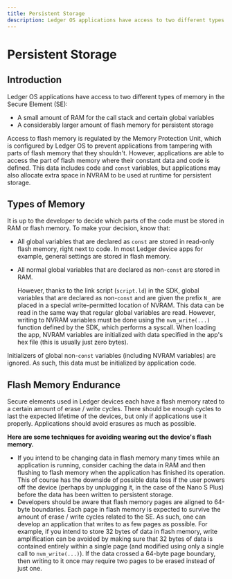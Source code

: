 ---
title: Persistent Storage
description: Ledger OS applications have access to two different types of memory in the Secure Element (SE). Discover how they work.
---


# Persistent Storage


## Introduction

Ledger OS applications have access to two different types of memory in the Secure Element (SE):
- A small amount of RAM for the call stack and certain global variables
- A considerably larger amount of flash memory for persistent storage

Access to flash memory is regulated by the Memory Protection Unit, which is configured by Ledger OS to prevent applications from tampering with parts of flash memory that they shouldn't. However, applications are able to access the part of flash memory where their constant data and code is defined. This data includes code and `const` variables, but applications may also allocate extra space in NVRAM to be used at runtime for persistent storage.

## Types of Memory

It is up to the developer to decide which parts of the code must be stored in RAM or flash memory. To make your decision, know that:

- All global variables that are declared as `const` are stored in read-only flash memory, right next to code. In most Ledger device apps for example, general settings are stored in flash memory.
- All normal global variables that are declared as non-`const` are stored in RAM. 
	
	However, thanks to the link script (`script.ld`) in the SDK, global variables that are declared as non-`const` and are given the prefix `N_` are placed in a special write-permitted location of NVRAM. This data can be read in the same way that regular global variables are read. However, writing to NVRAM variables must be done using the `nvm_write(...)` function defined by the SDK, which performs a syscall. When loading the app, NVRAM variables are initialized with data specified in the app's hex file (this is usually just zero bytes).

<Callout type="warning" emoji="⚠️">
  Initializers of global non-<code>const</code> variables (including NVRAM variables) are ignored. As such, this data must be initialized by application code.
</Callout>

## Flash Memory Endurance

Secure elements used in Ledger devices each have a flash memory rated to a certain amount of erase / write cycles. There should be enough cycles to last the expected lifetime of the devices, but only if applications use it properly. Applications should avoid erasures as much as possible.


**Here are some techniques for avoiding wearing out the device's flash memory.**

- If you intend to be changing data in flash memory many times while an application is running, consider caching the data in RAM and then flushing to flash memory when the application has finished its operation. This of course has the downside of possible data loss if the user powers off the device (perhaps by unplugging it, in the case of the Nano S Plus) before the data has been written to persistent storage.
- Developers should be aware that flash memory pages are aligned to 64-byte boundaries. Each page in flash memory is expected to survive the amount of erase / write cycles related to the SE. As such, one can develop an application that writes to as few pages as possible. For example, if you intend to store 32 bytes of data in flash memory, write amplification can be avoided by making sure that 32 bytes of data is contained entirely within a single page (and modified using only a single call to `nvm_write(...)`). If the data crossed a 64-byte page boundary, then writing to it once may require two pages to be erased instead of just one.

